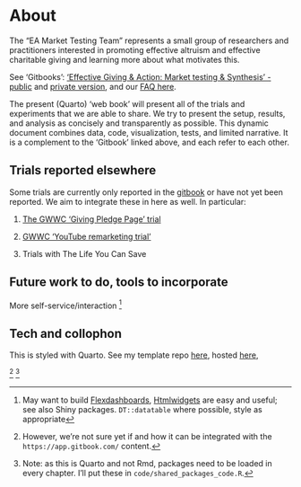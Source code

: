 # About {.unnumbered}

The “EA Market Testing Team” represents a small group of researchers and practitioners interested in promoting effective altruism and effective charitable giving and learning more about what motivates this.


See 'Gitbooks': ['Effective Giving & Action: Market testing & Synthesis' - public](https://effective-giving-marketing.gitbook.io/untitled/) and [private version](https://app.gitbook.com/o/-MfFk4CTSGwVOPkwnRgx/s/-Mf8cHxdwePMZXRTKnEE/), and our [FAQ here](https://docs.google.com/document/d/1Ok9b51p5aQ1qHFnrGkf_e7vsjnDWzWdU_Zv3eUCtEL4/edit#).

<!--
logo: bulb.png
description: "Description and analysis of EAMT trials"
-->


The present (Quarto) 'web book' will present all of the trials and experiments that we are able to share. We try to present the setup, results, and analysis as concisely and transparently as possible. This dynamic document combines data, code, visualization, tests, and limited narrative. It is a complement to the 'Gitbook' linked above, and each refer to each other.

## Trials reported elsewhere

Some trials are currently only reported in the [gitbook](https://effective-giving-marketing.gitbook.io/untitled/) or have not yet been reported. We aim to integrate these in here as well. In particular:

1. [The GWWC 'Giving Pledge Page' trial](https://effective-giving-marketing.gitbook.io/untitled/contexts-partner-organizations-trials/gwwc/pledge-page-options-trial)

2. [GWWC 'YouTube remarketing trial'](https://effective-giving-marketing.gitbook.io/untitled/contexts-partner-organizations-trials/gwwc/youtube-remarketing)

3. Trials with The Life You Can Save



## Future work to do, tools to incorporate

More self-service/interaction ^[May want to build  [Flexdashboards](https://pkgs.rstudio.com/flexdashboard/), 
[Htmlwidgets](http://www.htmlwidgets.org) are easy and useful; see also Shiny packages.
`DT::datatable` where possible, style as appropriate] 


## Tech and collophon

This is styled with Quarto. See my template repo  [here](https://github.com/daaronr/dr_quarto_template), hosted [here](https://daaronr.github.io/dr_quarto_template/),

^[However, we're not sure yet if and how it can be integrated with the `https://app.gitbook.com/` content.]
^[Note: as this is Quarto and not Rmd, packages need to be loaded in every chapter. I'll put these in `code/shared_packages_code.R`.]



